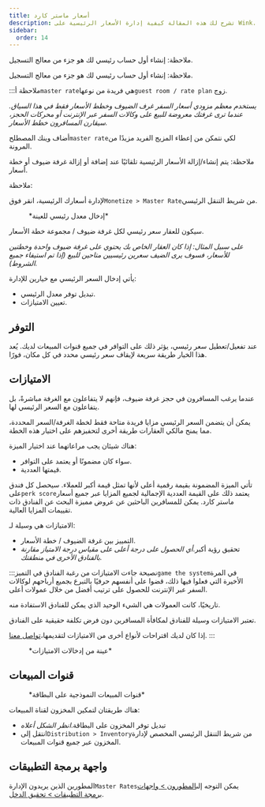```yaml
---
title: أسعار ماستر كارد
description: تشرح لك هذه المقالة كيفية إدارة الأسعار الرئيسية على Wink.
sidebar:
  order: 14
---
```


ملاحظة: إنشاء أول حساب رئيسي لك هو جزء من معالج التسجيل.


ملاحظة: إنشاء أول حساب رئيسي لك هو جزء من معالج التسجيل.

:::ملاحظة
أ`master rate`هي فريدة من نوعها`guest room / rate plan` زوج.

*يستخدم معظم مزودي أسعار السفر غرف الضيوف وخطط الأسعار فقط في هذا السياق. عندما ترى غرفتك معروضة للبيع على وكالات السفر عبر الإنترنت أو محركات الحجز، سيقارن المسافرون خطط الأسعار.*

أضاف وينك المصطلح`master rate`لكي نتمكن من إعطاء المزيج الفريد مزيدًا من المرونة.

ملاحظة:
يتم إنشاء/إزالة الأسعار الرئيسية تلقائيًا عند إضافة أو إزالة غرفة ضيوف أو خطة أسعار.


ملاحظة:

لإدارة أسعارك الرئيسية، انقر فوق`Monetize > Master Rate`من شريط التنقل الرئيسي.

<figure>
  <CloudinaryImage width="350" height="484" resize="scale" quality="best" alt="معدل الماجستير" src="academy/master-rate" errorImage="noimage_opaque_nyrtl0.png" />

  <figcaption>*إدخال معدل رئيسي للعينة*</figcaption>
</figure>


سيكون للعقار سعر رئيسي لكل غرفة ضيوف / مجموعة خطة الأسعار.

*على سبيل المثال: إذا كان العقار الخاص بك يحتوي على غرفة ضيوف واحدة وخطتين للأسعار، فسوف يرى الضيف سعرين رئيسيين متاحين للبيع (إذا تم استيفاء جميع الشروط).*

يأتي إدخال السعر الرئيسي مع خيارين للإدارة:

* تبديل توفر معدل الرئيسي.
* تعيين الامتيازات.

## التوفر

عند تفعيل/تعطيل سعر رئيسي، يؤثر ذلك على التوافر في جميع قنوات المبيعات لديك. يُعد هذا الخيار طريقة سريعة لإيقاف سعر رئيسي محدد في كل مكان، فورًا.

## الامتيازات

عندما يرغب المسافرون في حجز غرفة ضيوف، فإنهم لا يتفاعلون مع الغرفة مباشرةً، بل يتفاعلون مع السعر الرئيسي لها.

يمكن أن يتضمن السعر الرئيسي مزايا فريدة متاحة فقط لخطة الغرفة/السعر المحددة، مما يمنح مالكي العقارات طريقة أخرى لتحفيزهم على اختيار هذه الخطة.

هناك شيئان يجب مراعاتهما عند اختيار الميزة:

* سواء كان مضمونًا أو يعتمد على التوافر.
* قيمتها العددية.

تأتي الميزة المضمونة بقيمة رقمية أعلى لأنها تمثل قيمة أكبر للعملاء. سيحصل كل فندق على`perk score`يعتمد ذلك على القيمة العددية الإجمالية لجميع المزايا عبر جميع أسعار ماستر كارد. يمكن للمسافرين الباحثين عن عروض مميزة البحث عن الفنادق ذات تقييمات المزايا العالية.

الامتيازات هي وسيلة لـ:

* التمييز بين غرفة الضيوف / خطة الأسعار.
* تحقيق رؤية أكبر.*أي الحصول على درجة أعلى على مقياس درجة الامتياز مقارنة بالفنادق الأخرى في منطقتك.*

:::نصيحة
جاءت الامتيازات من رغبة الفنادق في التميز`game the system`في المرة الأخيرة التي فعلوا فيها ذلك، قضوا على أنفسهم حرفيًا بالتبرع بجميع أرباحهم لوكالات السفر عبر الإنترنت للحصول على ترتيب أفضل من خلال عمولات أعلى.

تاريخيًا، كانت العمولات هي الشيء الوحيد الذي يمكن للفنادق الاستفادة منه.

تعتبر الامتيازات وسيلة للفنادق لمكافأة المسافرين دون فرض تكلفة حقيقية على الفنادق.

إذا كان لديك اقتراحات لأنواع أخرى من الامتيازات لتقديمها،[تواصل معنا](mailto:hi@wink.travel).
:::

<figure>
  <CloudinaryImage width="700" height="263" resize="scale" quality="best" alt="الامتيازات" src="academy/perks" errorImage="noimage_opaque_nyrtl0.png" />

  <figcaption>*عينة من إدخالات الامتيازات*</figcaption>
</figure>


## قنوات المبيعات

<figure>
  <CloudinaryImage width="350" height="368" resize="scale" quality="best" alt="قنوات المبيعات" src="academy/sales-channels-card" errorImage="noimage_opaque_nyrtl0.png" />

  <figcaption>*قنوات المبيعات النموذجية على البطاقة*</figcaption>
</figure>


هناك طريقتان لتمكين المخزون لقناة المبيعات:

* تبديل توفر المخزون على البطاقة.*انظر الشكل أعلاه*
* انتقل إلى`Distribution > Inventory`من شريط التنقل الرئيسي المخصص لإدارة المخزون عبر جميع قنوات المبيعات.

## واجهة برمجة التطبيقات

المطورين الذين يريدون الإدارة`Master Rates`يمكن التوجه إلى[المطورون > واجهات برمجة التطبيقات > تحقيق الدخل](/developers/apis/#monetize-api).

